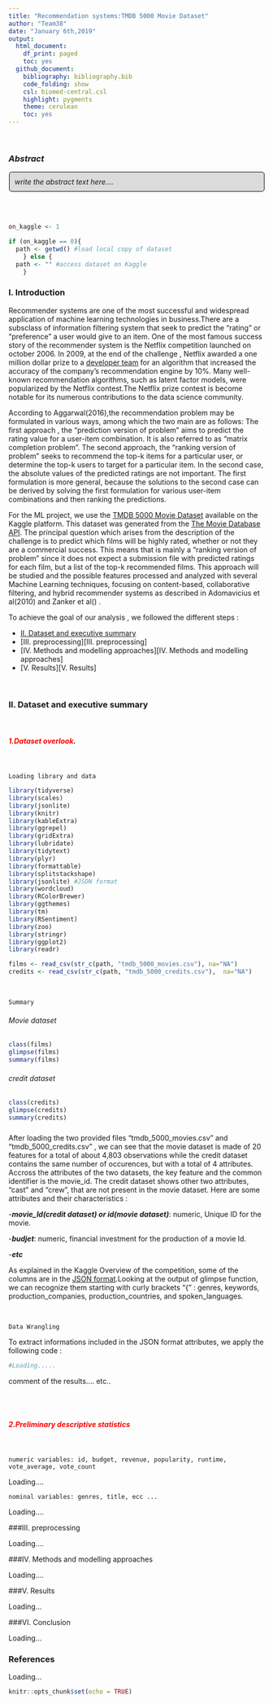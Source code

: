 ```yaml
---
title: "Recommendation systems:TMDB 5000 Movie Dataset"
author: "Team38"
date: "January 6th,2019"
output:
  html_document:
    df_print: paged
    toc: yes
  github_document:
    bibliography: bibliography.bib
    code_folding: show
    csl: biomed-central.csl
    highlight: pygments
    theme: cerulean
    toc: yes
---
```


<br>

<style type="text/css">

h1.title {
  font-size: 35px;

}

</style>


<style>
p.comment {
background-color: #DBDBDB;
padding: 10px;
border: 1px solid black;
margin-left: 1px;
border-radius: 5px;
font-style: italic;
}

</style>


### *Abstract*
<p class="comment">
 write the abstract text here....
</p>


<br>
<br>


```r
on_kaggle <- 1

if (on_kaggle == 0){
  path <- getwd() #load local copy of dataset
    } else {
  path <- "" #access dataset on Kaggle
    }
```


### I. Introduction


Recommender systems are one of the most successful and widespread application of machine learning   technologies in business.There are a subsclass of information filtering system that seek to predict
the "rating" or "preference" a user would give to an item. One of the most famous success story of 
the recommender system is the Netflix competition launched on october 2006. In 2009, at the end of
the challenge , Netflix awarded a one million dollar prize to a [developer team](https://bits.blogs.nytimes.com/2009/09/21/netflix-awards-1-million-prize-and-starts-a-new-contest/) for an algorithm that increased the accuracy of the company's recommendation engine by 10%. Many well-known recommendation algorithms, such as latent factor models, were popularized by the Netflix contest.The Netflix prize contest is become notable for its numerous contributions to the data science community.

According to Aggarwal(2016),the recommendation problem may be formulated in various ways, among which the two main are as follows: The first approach , the "prediction version of problem" aims to predict the rating value for a  user-item combination. It is also referred to as "matrix completion problem". The second approach, the "ranking version of problem" seeks to recommend the top-k items for a particular user, or determine the top-k users to target for a particular item. In the second case, the absolute values of the predicted ratings are not important. The first formulation is more general, because the solutions to the second case can be derived by solving the first formulation for various user-item combinations and then ranking the predictions.

For the ML project, we use the [TMDB 5000 Movie Dataset](https://www.kaggle.com/tmdb/tmdb-movie-metadata/data) available on the Kaggle platform. This dataset was generated from the [The Movie Database API](https://www.themoviedb.org/documentation/api).
The principal question which arises from the description of the challenge is to predict which films will be highly rated, whether or not they are a commercial success. This means that is mainly a "ranking version of problem" since it does not expect a submission file with predicted ratings for each film, but a list of the top-k recommended films. This approach will be studied and the possible features processed and analyzed with several Machine Learning techniques, focusing on content-based, collaborative filtering, and hybrid recommender systems as described in Adomavicius et al(2010) and Zanker et al() .


 To achieve the goal of our analysis , we followed the different steps :

* [II. Dataset and executive summary][II. Dataset and executive summary] 
* [III. preprocessing][III. preprocessing] 
* [IV. Methods and modelling approaches][IV. Methods and modelling approaches]
* [V. Results][V. Results]



<br>

### II. Dataset and executive summary 

<br>


#####  <span style="color:red">1.Dataset overlook</span>. {.tabset .tabset-fade .tabset-pills} 
<br>


`Loading library and data`

```r
library(tidyverse)
library(scales)
library(jsonlite)
library(knitr)
library(kableExtra)
library(ggrepel)
library(gridExtra)
library(lubridate)
library(tidytext)
library(plyr)
library(formattable)
library(splitstackshape) 
library(jsonlite) #JSON format
library(wordcloud) 
library(RColorBrewer) 
library(ggthemes) 
library(tm) 
library(RSentiment)
library(zoo)
library(stringr)
library(ggplot2)
library(readr)
```

```r
films <- read_csv(str_c(path, "tmdb_5000_movies.csv"), na="NA")
credits <- read_csv(str_c(path, "tmdb_5000_credits.csv"),  na="NA")

```
<br>


`Summary`


###### Movie dataset

```r
class(films)
glimpse(films)
summary(films)
```

###### credit dataset

```r
class(credits)
glimpse(credits)
summary(credits)

```

#####

After loading the two provided files "tmdb_5000_movies.csv" and "tmdb_5000_credits.csv" , we can see that the movie dataset is made of 20 features for a total of about 4,803 observations while the credit dataset contains the same number of occurences, but with a total of 4 attributes. Accross the attributes of the two datasets, the key feature and the common identifier is the movie_id. The credit dataset shows other two attributes, "cast" and "crew", that are not present in the movie dataset. Here are some attributes and their characteristics :

-***movie_Id(credit dataset) or id(movie dataset)***: numeric, Unique ID for the movie.

-***budjet***: numeric, financial investment for the production of a movie Id.

-***etc*** 


As explained in the Kaggle Overview of the competition, some of the columns are in the [JSON format](https://en.wikipedia.org/wiki/JSON).Looking at the output of glimpse function, we can recognize them starting with curly brackets "{"  : genres, keywords, production_companies, production_countries, and spoken_languages. 




<br>

`Data Wrangling`

To extract informations included in the JSON format attributes, we apply the following code :

```r
#Loading.....

```

comment of the results.... etc..


<br>
<br>






##### <span style="color:red">2.Preliminary descriptive statistics</span>

<br>


`numeric variables: id, budget, revenue, popularity, runtime, vote_average, vote_count`

Loading....



`nominal variables: genres, title, ecc ...`

Loading....











###III. preprocessing



Loading....




###IV. Methods and modelling approaches

Loading....



###V. Results


Loading...


###VI. Conclusion



Loading...


### References


Loading...


```r
knitr::opts_chunk$set(echo = TRUE)
```

